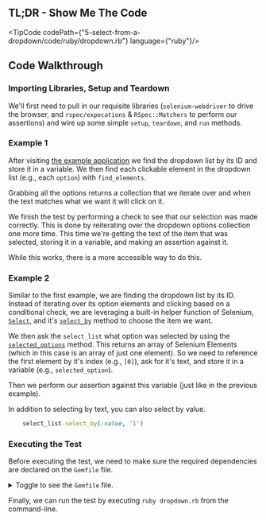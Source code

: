 
## TL;DR - Show Me The Code

<TipCode codePath={"5-select-from-a-dropdown/code/ruby/dropdown.rb"} language={"ruby"}/>

## Code Walkthrough

### Importing Libraries, Setup and Teardown

We'll first need to pull in our requisite libraries (`selenium-webdriver` to drive the browser, and
`rspec/expecations` & `RSpec::Matchers` to perform our assertions) and wire up some simple `setup`, `teardown`,
and `run` methods.

### Example 1

After visiting [the example application](https://the-internet.herokuapp.com/dropdown) we find the dropdown list by its ID and store it in a variable. We
then find each clickable element in the dropdown list (e.g., each `option`) with `find_elements`.

Grabbing all the options returns a collection that we iterate over and when the text matches what we want it will
click on it.

We finish the test by performing a check to see that our selection was made correctly. This is done by reiterating
over the dropdown options collection one more time. This time we're getting the text of the item that was selected,
storing it in a variable, and making an assertion against it.

While this works, there is a more accessible way to do this.

### Example 2

Similar to the first example, we are finding the dropdown list by its ID. Instead of iterating over its option
elements and clicking based on a conditional check, we are leveraging a built-in helper function of Selenium,
[`Select`](https://seleniumhq.github.io/selenium/docs/api/rb/Selenium/WebDriver/Support/Select.html), and it's [`select_by`](https://seleniumhq.github.io/selenium/docs/api/rb/Selenium/WebDriver/Support/Select.html#select_by-instance_method) method to choose the item we want.

We then ask the `select_list` what option was selected by using the [`selected_options`](https://seleniumhq.github.io/selenium/docs/api/rb/Selenium/WebDriver/Support/Select.html#selected_options-instance_method) method. This returns
an array of Selenium Elements (which in this case is an array of just one element). So we need to reference the
first element by it's index (e.g., `[0]`), ask for it's text, and store it in a variable (e.g., `selected_option`).

Then we perform our assertion against this variable (just like in the previous example).

In addition to selecting by text, you can also select by value.

```ruby
    select_list.select_by(:value, '1')
```

### Executing the Test

Before executing the test, we need to make sure the required dependencies are declared on the `Gemfile` file.

<details>
    <summary>Toggle to see the <code>Gemfile</code> file.</summary>
    <div>
        <TipCode codePath={"5-select-from-a-dropdown/code/ruby/Gemfile"} language={"txt"}/>
    </div>
</details>

Finally, we can run the test by executing `ruby dropdown.rb` from the command-line.